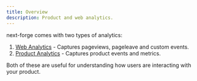 ```yaml
---
title: Overview
description: Product and web analytics.
---
```


next-forge comes with two types of analytics:

1. [Web Analytics](/analytics/web) - Captures pageviews, pageleave and custom events.
2. [Product Analytics](/analytics/product) - Captures product events and metrics.

Both of these are useful for understanding how users are interacting with your product.
